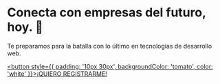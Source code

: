 # Conecta con empresas del futuro, hoy. 🚀

Te preparamos para la batalla con lo último en tecnologías de desarrollo web.

<a href="https://forms.gle/NGq2dpsAoSFP4d4P8"><button style={{ padding: '10px 30px', backgroundColor: 'tomato', color: 'white' }}>¡QUIERO REGISTRARME!</button></a>